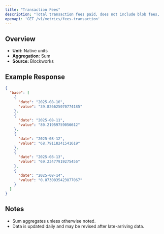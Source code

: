 ```yaml
---
title: "Transaction Fees"
description: "Total transaction fees paid, does not include blob fees, out-of-protocol tips, or additional sources of revenue"
openapi: 'GET /v1/metrics/fees-transaction'
---
```


## Overview

- **Unit:** Native units
- **Aggregation:** Sum
- **Source:** Blockworks



## Example Response

```json
{
  "base": [
    {
      "date": "2025-08-10",
      "value": "39.826625070774185"
    },
    {
      "date": "2025-08-11",
      "value": "80.21959759056612"
    },
    {
      "date": "2025-08-12",
      "value": "68.79118241541619"
    },
    {
      "date": "2025-08-13",
      "value": "69.23477919275456"
    },
    {
      "date": "2025-08-14",
      "value": "0.8730835423877067"
    }
  ]
}
```

## Notes
- Sum aggregates unless otherwise noted.
- Data is updated daily and may be revised after late-arriving data.
